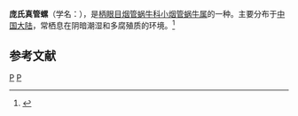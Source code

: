 {{Speciesbox
| taxon = Euphaedusa ponsonbyi
| binomial_authority = (Boettger, 1883)
}}
'''庞氏真管螺'''（学名：''{{lang|la|Euphaedusa ponsonbyi}}''），是[[柄眼目|柄眼目]][[烟管蜗牛科|烟管蜗牛科]][[小烟管蜗牛属|小烟管蜗牛属]]的一种。主要分布于[[中国大陆|中国大陆]]，常栖息在阴暗潮湿和多腐殖质的环境。<ref>{{cite web|url=http://shell.sinica.edu.tw/chinese/shellbase_detail.php?science_no=5946|title=国际贝库：庞氏真管螺|publisher=台湾贝类资料库|accessdate=2009-08-11|archive-date=2016-03-04|archive-url=https://web.archive.org/web/20160304111916/http://shell.sinica.edu.tw/chinese/shellbase_detail.php?science_no=5946}}</ref>

== 参考文献 ==
{{reflist}}
{{taxonbar}}
[[Category:_1883年描述的动物|P]]
[[Category:小烟管蜗牛属|P]]